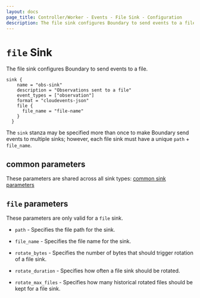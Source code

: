 ```yaml
---
layout: docs
page_title: Controller/Worker - Events - File Sink - Configuration
description: The file sink configures Boundary to send events to a file.
---
```


# `file` Sink

The file sink configures Boundary to send events to a file.

```hcl
sink {
    name = "obs-sink"
    description = "Observations sent to a file"
    event_types = ["observation"]
    format = "cloudevents-json"
    file {
      file_name = "file-name"
    }
  }
```

The `sink` stanza may be specified more than once to make Boundary send events
to multiple sinks; however, each file sink must have a unique `path` +
`file_name`.

## common parameters

These parameters are shared across all sink types: [common sink parameters](/docs/configuration/events/common)

## `file` parameters

These parameters are only valid for a `file` sink.

- `path` - Specifies the file path for the sink.

- `file_name` - Specifies the file name for the sink.

- `rotate_bytes` - Specifies the number of bytes that should trigger rotation of
  a file sink.

- `rotate_duration` - Specifies how often a file sink should be rotated.

- `rotate_max_files` - Specifies how many historical rotated files should be kept
  for a file sink.
